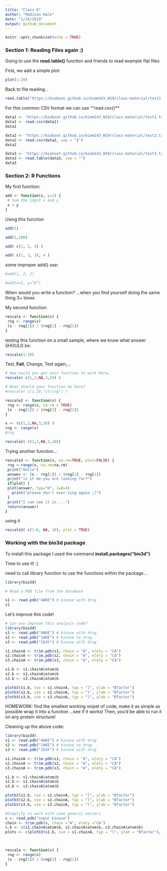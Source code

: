 ```yaml
---
title: "Class 6"
author: "Madison Hale"
date: "1/24/2019"
output: github_document
---
```


```r
knitr::opts_chunk$set(echo = TRUE)
```

### Section 1: Reading Files again :)

Going to use the **read.table()** function and friends to read example flat files

First, we add a simple plot:

```r
plot(1:20)
```

Back to file reading...

```r

read.table("https://bioboot.github.io/bimm143_W19/class-material/test1.txt", header = TRUE, sep = ",")

```

For this common CSV format we can use ""read.csv()**

```r

data1 <- "https://bioboot.github.io/bimm143_W19/class-material/test1.txt"
data1 <- read.csv(data1)
data1

```

```r
data2 <- "https://bioboot.github.io/bimm143_W19/class-material/test2.txt"
data2 <- read.csv(data2, sep = "$")
data2

```

```r

data3 <- "https://bioboot.github.io/bimm143_W19/class-material/test3.txt"
data3 <- read.table(data3, sep = "")
data3

```

### Section 2: R Functions

My first function:

```r

add <- function(x, y=1) {
 # Sum the input x and y
 x + y
}

```

Using this function

```r

add(1)

```

```r

add(1,100)

```

```r

add( c(1, 2, 3) )

```

```r

add( c(1, 2, 3), 4 )

```

some improper add() use: 

```r

#add(1, 2, 2) 

```

```r

#add(x=1, y=“b”)

```

When would you write a function? ...when you find yourself doing the same thing 3+ times

My second function: 

```r

rescale <- function(x) {
 rng <- range(x)
 (x - rng[1]) / (rng[2] - rng[1])
}

```

testing this function on a small sample, where we know what answer SHOULD be:

```r

rescale(1:10)

```

Test, **Fail**, Change, Test again,…

```r

# How would you get your function to work here…
rescale( c(1,2,NA,3,10) )

```

```r

# What should your function do here?
#rescale( c(1,10,"string") )

```

```r

rescale2 <- function(x) {
 rng <- range(x, na.rm = TRUE)
 (x - rng[1]) / (rng[2] - rng[1])
}

x <- (c(1,2,NA,3,10) )
rng <- range(x)
#rng

```

```r

rescale2( c(1,2,NA,3,10))

```

Trying another function...

```r

rescale3 <- function(x, na.rm=TRUE, plot=FALSE) {
 rng <-range(x, na.rm=na.rm)
 print("Hello")
 answer <- (x - rng[1]) / (rng[2] - rng[1])
 print("is it me you are looking for?")
 if(plot) {
 plot(answer, typ="b", lwd=4)
   print("please don't ever sing again ;)")
 }
 print("I can see it in ...")
 return(answer)
}

```


using it

```r

rescale3( c(1:6, NA, 10), plot = TRUE)

```

### Working with the bio3d package

To install this package I used the command **install.packages("bio3d")**

Time to use it! :)

need to call library function to use the functions within the package...
```r

library(bio3d)

```

```r
# Read a PDB file from the database

s1 <- read.pdb("4AKE") # kinase with drug
s1

```

Let's improve this code!

```r

# Can you improve this analysis code?
library(bio3d)
s1 <- read.pdb("4AKE") # kinase with drug
s2 <- read.pdb("1AKE") # kinase no drug
s3 <- read.pdb("1E4Y") # kinase with drug

s1.chainA <- trim.pdb(s1, chain = "A", elety = "CA")
s2.chainA <- trim.pdb(s2, chain = "A", elety = "CA")
s3.chainA <- trim.pdb(s3, chain = "A", elety = "CA")

s1.b <- s1.chainA$atom$b
s2.b <- s2.chainA$atom$b
s3.b <- s3.chainA$atom$b

plotb3(s1.b, sse = s1.chainA, typ = "l", ylab = "Bfactor")
plotb3(s2.b, sse = s2.chainA, typ = "l", ylab = "Bfactor")
plotb3(s3.b, sse = s3.chainA, typ = "l", ylab = "Bfactor")


```

HOMEWORK:
find the smallest working snipet of code, make it as simple as possible
wrap it into a function
...see if it works!
Then, you'd be able to run it on any protein structure!


Cleaning up the above code:

```r

library(bio3d)
s1 <- read.pdb("4AKE") # kinase with drug
s2 <- read.pdb("1AKE") # kinase no drug
s3 <- read.pdb("1E4Y") # kinase with drug

s1.chainA <- trim.pdb(s1, chain = "A", elety = "CA")
s2.chainA <- trim.pdb(s2, chain = "A", elety = "CA")
s3.chainA <- trim.pdb(s3, chain = "A", elety = "CA")

s1.b <- s1.chainA$atom$b
s2.b <- s2.chainA$atom$b
s3.b <- s3.chainA$atom$b

plotb3(s1.b, sse = s1.chainA, typ = "l", ylab = "Bfactor")
plotb3(s2.b, sse = s2.chainA, typ = "l", ylab = "Bfactor")
plotb3(s3.b, sse = s3.chainA, typ = "l", ylab = "Bfactor")

#Simplify to work with some generic vectors
s <- read.pdb("input kinase")
chain <- trim.pdb(s, chain ="A", elety ="CA")
s.b <- c(s1.chainA$atom$b, s2.chainA$atom$b, s3.chainA$atom$b)
plots <- c(plotb3(s1.b, sse = s1.chainA, typ = "l", ylab = "Bfactor"), plotb3(s2.b, sse = s2.chainA, typ = "l", ylab = "Bfactor"), plotb3(s3.b, sse = s3.chainA, typ = "l", ylab = "Bfactor"))


  
rescale <- function(x) {
 rng <- range(x)
 (x - rng[1]) / (rng[2] - rng[1])
}




```





